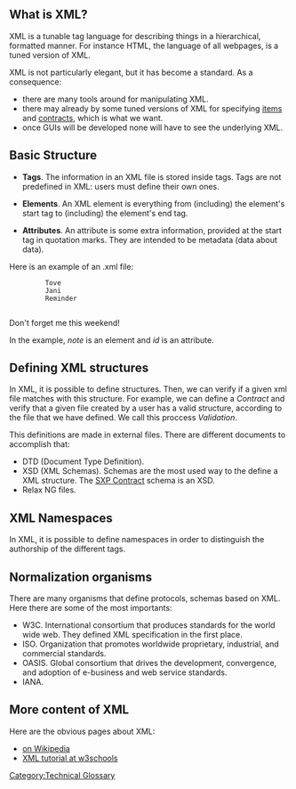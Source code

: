 [[Category:Technical Glossary]] 

== What is XML? ==
XML is a tunable tag language for describing things in a hierarchical, formatted manner. For instance HTML, the language of all webpages, is a tuned version of XML.

XML is not particularly elegant, but it has become a standard. As a consequence:
* there are many tools around for manipulating XML.
* there may already by some tuned versions of XML for specifying  [[Items Specification|items]] and [[Contracts Specification|contracts]], which is what we want.
* once GUIs will be developed none will have to see the underlying XML.

== Basic Structure ==

*'''Tags'''. The information in an XML file is stored inside tags. Tags are not predefined in XML: users must define their own ones.

*'''Elements'''. An XML element is everything from (including) the element's start tag to (including) the element's end tag.

*'''Attributes'''. An attribute is some extra information, provided at the start tag in quotation marks. They are intended to be metadata (data about data).

Here is an example of an .xml file:

     <?xml version="1.0" encoding="ISO-8859-1"?>
     <note id=“1245”>
          <to>Tove</to>
          <from>Jani</from>
          <heading>Reminder</heading>
          <body>Don't forget me this weekend!</body>
     </note>

In the example, ''note'' is an element and ''id'' is an attribute.

== Defining XML structures ==
In XML, it is possible to define structures. Then, we can verify if a given xml file matches with this structure. For example, we can define a ''Contract'' and verify that a given file created by a user has a valid structure, according to the file that we have defined. We call this proccess ''Validation''.

This definitions are made in external files. There are different documents to accomplish that:
*DTD (Document Type Definition).
*XSD (XML Schemas). Schemas are the most used way to the define a XML structure. The [[SXP Contract]] schema is an XSD.
*Relax NG files. 

== XML Namespaces ==
In XML, it is possible to define namespaces in order to distinguish the authorship of the different tags.


== Normalization organisms==
There are many organisms that define protocols, schemas based on XML. Here there are some of the most importants:
*W3C. International consortium that produces standards for the world wide web. They defined XML specification in the first place.
*ISO. Organization that promotes worldwide proprietary, industrial, and commercial standards.
*OASIS. Global consortium that drives the development, convergence, and adoption of e-business and web service standards.
*IANA.

== More content of XML ==
Here are the obvious pages about XML:
* [http://en.wikipedia.org/wiki/XML|XML on Wikipedia]
* [http://www.w3schools.com/xml/ XML tutorial at w3schools]